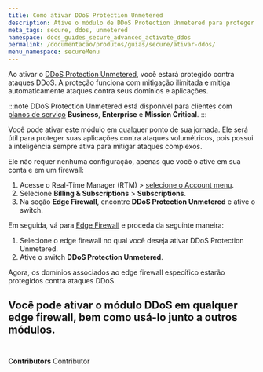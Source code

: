 ```yaml
---
title: Como ativar DDoS Protection Unmetered
description: Ative o módulo de DDoS Protection Unmetered para proteger suas aplicações contra ataques volumétricos.
meta_tags: secure, ddos, unmetered
namespace: docs_guides_secure_advanced_activate_ddos
permalink: /documentacao/produtos/guias/secure/ativar-ddos/
menu_namespace: secureMenu
---
```



Ao ativar o [DDoS Protection Unmetered](/pt-br/documentacao/produtos/edge-firewall/ddos-protection/), você estará protegido contra ataques DDoS. A proteção funciona com mitigação ilimitada e mitiga automaticamente ataques contra seus domínios e aplicações.

:::note
DDoS Protection Unmetered está disponível para clientes com [planos de serviço](https://www.azion.com/pt-br/precos/#planos) **Business**, **Enterprise** e **Mission Critical**.
:::

Você pode ativar este módulo em qualquer ponto de sua jornada. Ele será útil para proteger suas aplicações contra ataques volumétricos, pois possui a inteligência sempre ativa para mitigar ataques complexos.

Ele não requer nenhuma configuração, apenas que você o ative em sua conta e em um firewall:

1. Acesse o Real-Time Manager (RTM) > [selecione o Account menu](/pt-br/documentacao/produtos/guias/como-acessar-o-rtm/#gerenciar-a-conta).
2. Selecione **Billing & Subscriptions** > **Subscriptions**.
3. Na seção **Edge Firewall**, encontre **DDoS Protection Unmetered** e ative o switch.

Em seguida, vá para [Edge Firewall](/pt-br/documentacao/produtos/edge-firewall/) e proceda da seguinte maneira:

1. Selecione o edge firewall no qual você deseja ativar DDoS Protection Unmetered.
2. Ative o switch **DDoS Protection Unmetered**.

Agora, os domínios associados ao edge firewall específico estarão protegidos contra ataques DDoS.

Você pode ativar o módulo DDoS em qualquer edge firewall, bem como usá-lo junto a outros módulos.
<br /><br />
---

**Contributors** <ContributorList>Contributor</ContributorList>
